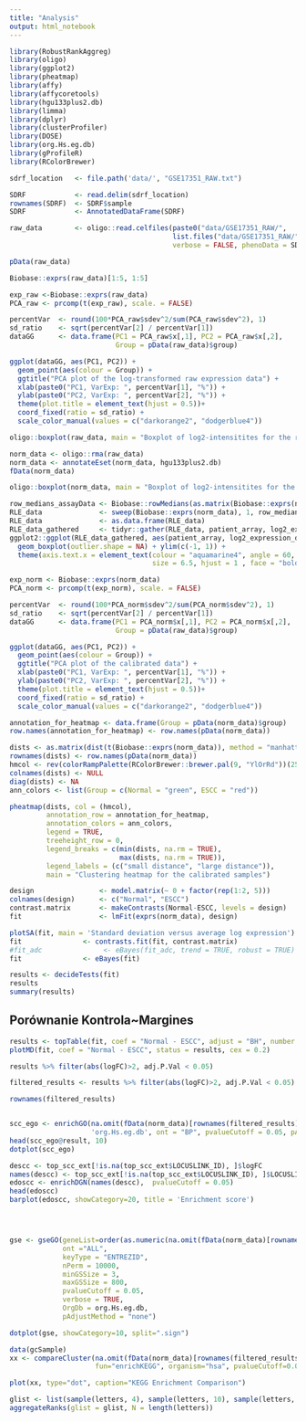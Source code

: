 ```yaml
---
title: "Analysis"
output: html_notebook
---
```


```r
library(RobustRankAggreg)
library(oligo)
library(ggplot2)
library(pheatmap)
library(affy)
library(affycoretools)
library(hgu133plus2.db)
library(limma)
library(dplyr)
library(clusterProfiler)
library(DOSE)
library(org.Hs.eg.db)
library(gProfileR)
library(RColorBrewer)
```

```r
sdrf_location   <- file.path('data/', "GSE17351_RAW.txt")

SDRF            <- read.delim(sdrf_location)
rownames(SDRF)  <- SDRF$sample
SDRF            <- AnnotatedDataFrame(SDRF)

raw_data        <- oligo::read.celfiles(paste0("data/GSE17351_RAW/", 
                                        list.files("data/GSE17351_RAW/")),
                                        verbose = FALSE, phenoData = SDRF)

pData(raw_data)
```




```r
Biobase::exprs(raw_data)[1:5, 1:5]
```

```r
exp_raw <-Biobase::exprs(raw_data)
PCA_raw <- prcomp(t(exp_raw), scale. = FALSE)

percentVar  <- round(100*PCA_raw$sdev^2/sum(PCA_raw$sdev^2), 1)
sd_ratio    <- sqrt(percentVar[2] / percentVar[1])
dataGG      <- data.frame(PC1 = PCA_raw$x[,1], PC2 = PCA_raw$x[,2],
                          Group = pData(raw_data)$group)

ggplot(dataGG, aes(PC1, PC2)) +
  geom_point(aes(colour = Group)) +
  ggtitle("PCA plot of the log-transformed raw expression data") +
  xlab(paste0("PC1, VarExp: ", percentVar[1], "%")) +
  ylab(paste0("PC2, VarExp: ", percentVar[2], "%")) +
  theme(plot.title = element_text(hjust = 0.5))+
  coord_fixed(ratio = sd_ratio) +
  scale_color_manual(values = c("darkorange2", "dodgerblue4"))
```
```r
oligo::boxplot(raw_data, main = "Boxplot of log2-intensitites for the raw data")
```


```r
norm_data <- oligo::rma(raw_data)
norm_data <- annotateEset(norm_data, hgu133plus2.db)
fData(norm_data)
```

```r
oligo::boxplot(norm_data, main = "Boxplot of log2-intensitites for the raw data")
```

```r
row_medians_assayData <- Biobase::rowMedians(as.matrix(Biobase::exprs(norm_data)))
RLE_data              <- sweep(Biobase::exprs(norm_data), 1, row_medians_assayData)
RLE_data              <- as.data.frame(RLE_data)
RLE_data_gathered     <- tidyr::gather(RLE_data, patient_array, log2_expression_deviation)
ggplot2::ggplot(RLE_data_gathered, aes(patient_array, log2_expression_deviation)) +
  geom_boxplot(outlier.shape = NA) + ylim(c(-1, 1)) + 
  theme(axis.text.x = element_text(colour = "aquamarine4", angle = 60, 
                                   size = 6.5, hjust = 1 , face = "bold"))
```

```r
exp_norm <- Biobase::exprs(norm_data)
PCA_norm <- prcomp(t(exp_norm), scale. = FALSE)

percentVar  <- round(100*PCA_norm$sdev^2/sum(PCA_norm$sdev^2), 1)
sd_ratio    <- sqrt(percentVar[2] / percentVar[1])
dataGG      <- data.frame(PC1 = PCA_norm$x[,1], PC2 = PCA_norm$x[,2],
                          Group = pData(raw_data)$group)

ggplot(dataGG, aes(PC1, PC2)) +
  geom_point(aes(colour = Group)) +
  ggtitle("PCA plot of the calibrated data") +
  xlab(paste0("PC1, VarExp: ", percentVar[1], "%")) +
  ylab(paste0("PC2, VarExp: ", percentVar[2], "%")) +
  theme(plot.title = element_text(hjust = 0.5))+
  coord_fixed(ratio = sd_ratio) +
  scale_color_manual(values = c("darkorange2", "dodgerblue4"))
```

```r
annotation_for_heatmap <- data.frame(Group = pData(norm_data)$group)
row.names(annotation_for_heatmap) <- row.names(pData(norm_data))

dists <- as.matrix(dist(t(Biobase::exprs(norm_data)), method = "manhattan"))
rownames(dists) <- row.names(pData(norm_data))
hmcol <- rev(colorRampPalette(RColorBrewer::brewer.pal(9, "YlOrRd"))(255))
colnames(dists) <- NULL
diag(dists) <- NA
ann_colors <- list(Group = c(Normal = "green", ESCC = "red"))

pheatmap(dists, col = (hmcol),
         annotation_row = annotation_for_heatmap,
         annotation_colors = ann_colors,
         legend = TRUE,
         treeheight_row = 0,
         legend_breaks = c(min(dists, na.rm = TRUE),
                           max(dists, na.rm = TRUE)),
         legend_labels = (c("small distance", "large distance")),
         main = "Clustering heatmap for the calibrated samples")
```

```r
design                <- model.matrix(~ 0 + factor(rep(1:2, 5)))
colnames(design)      <- c("Normal", "ESCC")
contrast.matrix       <- makeContrasts(Normal-ESCC, levels = design)
fit                   <- lmFit(exprs(norm_data), design)

plotSA(fit, main = 'Standard deviation versus average log expression')
fit               <- contrasts.fit(fit, contrast.matrix)
#fit_adc               <- eBayes(fit_adc, trend = TRUE, robust = TRUE)
fit               <- eBayes(fit)
```
```r
results <- decideTests(fit)
results
summary(results)
```

## Porównanie Kontrola~Margines
```r
results <- topTable(fit, coef = "Normal - ESCC", adjust = "BH", number = Inf)
plotMD(fit, coef = "Normal - ESCC", status = results, cex = 0.2)
```

```r
results %>% filter(abs(logFC)>2, adj.P.Val < 0.05)
```
```r
filtered_results <- results %>% filter(abs(logFC)>2, adj.P.Val < 0.05)
```

```r
rownames(filtered_results)
```

```r

```


```r
scc_ego <- enrichGO(na.omit(fData(norm_data)[rownames(filtered_results), 'ENTREZID']), 
                    'org.Hs.eg.db', ont = "BP", pvalueCutoff = 0.05, pAdjustMethod = "none")
head(scc_ego@result, 10)
dotplot(scc_ego)
```

```r
descc <- top_scc_ext[!is.na(top_scc_ext$LOCUSLINK_ID), ]$logFC
names(descc) <- top_scc_ext[!is.na(top_scc_ext$LOCUSLINK_ID), ]$LOCUSLINK_ID
edoscc <- enrichDGN(names(descc),  pvalueCutoff = 0.05)
head(edoscc)
barplot(edoscc, showCategory=20, title = 'Enrichment score')
```

```r
```


```r
```


```r
```


```r
gse <- gseGO(geneList=order(as.numeric(na.omit(fData(norm_data)[rownames(filtered_results), 'ENTREZID']))), 
             ont ="ALL", 
             keyType = "ENTREZID", 
             nPerm = 10000, 
             minGSSize = 3, 
             maxGSSize = 800, 
             pvalueCutoff = 0.05, 
             verbose = TRUE, 
             OrgDb = org.Hs.eg.db, 
             pAdjustMethod = "none")
```
```r
dotplot(gse, showCategory=10, split=".sign")
```



```r
data(gcSample)
xx <- compareCluster(na.omit(fData(norm_data)[rownames(filtered_results), 'ENTREZID']), 
                     fun="enrichKEGG", organism="hsa", pvalueCutoff=0.05)

plot(xx, type="dot", caption="KEGG Enrichment Comparison")
```

```r
glist <- list(sample(letters, 4), sample(letters, 10), sample(letters, 12))
aggregateRanks(glist = glist, N = length(letters))
```


```r
```


```r
```


```r
```




















